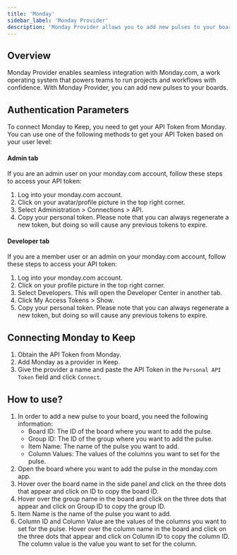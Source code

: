```yaml
---
title: 'Monday'
sidebar_label: 'Monday Provider'
description: 'Monday Provider allows you to add new pulses to your boards'
---
```


## Overview

Monday Provider enables seamless integration with Monday.com, a work operating system that powers teams to run projects and workflows with confidence. With Monday Provider, you can add new pulses to your boards.

## Authentication Parameters

To connect Monday to Keep, you need to get your API Token from Monday. You can use one of the following methods to get your API Token based on your user level:

#### Admin tab

If you are an admin user on your monday.com account, follow these steps to access your API token:

1. Log into your monday.com account.
2. Click on your avatar/profile picture in the top right corner.
3. Select Administration > Connections > API.
4. Copy your personal token. Please note that you can always regenerate a new token, but doing so will cause any previous tokens to expire.

#### Developer tab

If you are a member user or an admin on your monday.com account, follow these steps to access your API token:

1. Log into your monday.com account.
2. Click on your profile picture in the top right corner.
3. Select Developers. This will open the Developer Center in another tab.
4. Click My Access Tokens > Show.
5. Copy your personal token. Please note that you can always regenerate a new token, but doing so will cause any previous tokens to expire.

## Connecting Monday to Keep

1. Obtain the API Token from Monday.
2. Add Monday as a provider in Keep.
3. Give the provider a name and paste the API Token in the `Personal API Token` field and click `Connect`.

## How to use?

1. In order to add a new pulse to your board, you need the following information:
   - Board ID: The ID of the board where you want to add the pulse.
   - Group ID: The ID of the group where you want to add the pulse.
   - Item Name: The name of the pulse you want to add.
   - Column Values: The values of the columns you want to set for the pulse.
2. Open the board where you want to add the pulse in the monday.com app.
3. Hover over the board name in the side panel and click on the three dots that appear and click on ID to copy the board ID.
4. Hover over the group name in the board and click on the three dots that appear and click on Group ID to copy the group ID.
5. Item Name is the name of the pulse you want to add.
6. Column ID and Column Value are the values of the columns you want to set for the pulse. Hover over the column name in the board and click on the three dots that appear and click on Column ID to copy the column ID. The column value is the value you want to set for the column.
